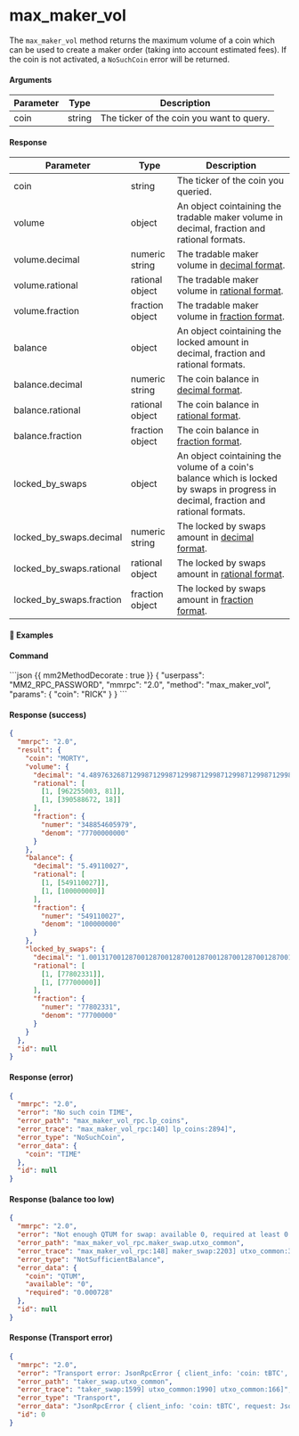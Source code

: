 # max_maker_vol

The `max_maker_vol` method returns the maximum volume of a coin which can be used to create a maker order (taking into account estimated fees). If the coin is not activated, a `NoSuchCoin` error will be returned.

#### Arguments

| Parameter | Type   | Description                               |
| --------- | ------ | ----------------------------------------- |
| coin      | string | The ticker of the coin you want to query. |

#### Response

| Parameter                | Type            | Description                                                                                                                          |
| ------------------------ | --------------- | ------------------------------------------------------------------------------------------------------------------------------------ |
| coin                     | string          | The ticker of the coin you queried.                                                                                                  |
| volume                   | object          | An object cointaining the tradable maker volume in decimal, fraction and rational formats.                                           |
| volume.decimal           | numeric string  | The tradable maker volume in [decimal format](https://www.mathsisfun.com/definitions/decimal.html).                                  |
| volume.rational          | rational object | The tradable maker volume in [rational format](../atomicdex/api/legacy/rational_number_note.md).                                     |
| volume.fraction          | fraction object | The tradable maker volume in [fraction format](https://www.mathsisfun.com/definitions/fraction.html).                                |
| balance                  | object          | An object cointaining the locked amount in decimal, fraction and rational formats.                                                   |
| balance.decimal          | numeric string  | The coin balance in [decimal format](https://www.mathsisfun.com/definitions/decimal.html).                                           |
| balance.rational         | rational object | The coin balance in [rational format](../atomicdex/api/legacy/rational_number_note.md).                                              |
| balance.fraction         | fraction object | The coin balance in [fraction format](https://www.mathsisfun.com/definitions/fraction.html).                                         |
| locked_by_swaps          | object          | An object cointaining the volume of a coin's balance which is locked by swaps in progress in decimal, fraction and rational formats. |
| locked_by_swaps.decimal  | numeric string  | The locked by swaps amount in [decimal format](https://www.mathsisfun.com/definitions/decimal.html).                                 |
| locked_by_swaps.rational | rational object | The locked by swaps amount in [rational format](../atomicdex/api/legacy/rational_number_note.md).                                    |
| locked_by_swaps.fraction | fraction object | The locked by swaps amount in [fraction format](https://www.mathsisfun.com/definitions/fraction.html).                               |

#### 📌 Examples

#### Command

<CodeGroup title="" tag="POST" label="max_maker_vol">
```json {{ mm2MethodDecorate : true }}
{
  "userpass": "MM2_RPC_PASSWORD",
  "mmrpc": "2.0",
  "method": "max_maker_vol",
  "params": {
    "coin": "RICK"
  }
}
```
</CodeGroup>

<CollapsibleSection expandedText='Hide Response' collapsedText='Show Response'>

#### Response (success)

```json
{
  "mmrpc": "2.0",
  "result": {
    "coin": "MORTY",
    "volume": {
      "decimal": "4.489763268712998712998712998712998712998712998712998712998712998712998712998712998712998712998712999",
      "rational": [
        [1, [962255003, 81]],
        [1, [390588672, 18]]
      ],
      "fraction": {
        "numer": "348854605979",
        "denom": "77700000000"
      }
    },
    "balance": {
      "decimal": "5.49110027",
      "rational": [
        [1, [549110027]],
        [1, [100000000]]
      ],
      "fraction": {
        "numer": "549110027",
        "denom": "100000000"
      }
    },
    "locked_by_swaps": {
      "decimal": "1.001317001287001287001287001287001287001287001287001287001287001287001287001287001287001287001287001",
      "rational": [
        [1, [77802331]],
        [1, [77700000]]
      ],
      "fraction": {
        "numer": "77802331",
        "denom": "77700000"
      }
    }
  },
  "id": null
}
```

#### Response (error)

```json
{
  "mmrpc": "2.0",
  "error": "No such coin TIME",
  "error_path": "max_maker_vol_rpc.lp_coins",
  "error_trace": "max_maker_vol_rpc:140] lp_coins:2894]",
  "error_type": "NoSuchCoin",
  "error_data": {
    "coin": "TIME"
  },
  "id": null
}
```

#### Response (balance too low)

```json
{
  "mmrpc": "2.0",
  "error": "Not enough QTUM for swap: available 0, required at least 0.000728, locked by swaps None",
  "error_path": "max_maker_vol_rpc.maker_swap.utxo_common",
  "error_trace": "max_maker_vol_rpc:148] maker_swap:2203] utxo_common:3327] utxo_common:892]",
  "error_type": "NotSufficientBalance",
  "error_data": {
    "coin": "QTUM",
    "available": "0",
    "required": "0.000728"
  },
  "id": null
}
```

#### Response (Transport error)

```json
{
  "mmrpc": "2.0",
  "error": "Transport error: JsonRpcError { client_info: 'coin: tBTC', request: JsonRpcRequest { jsonrpc: '2.0', id: '31', method: 'blockchain.estimatefee', params: [Number(1), String('ECONOMICAL')] }, error: Transport('rpc_clients:1237] rpc_clients:1239] ['rpc_clients:2047] common:1385] future timed out']') }",
  "error_path": "taker_swap.utxo_common",
  "error_trace": "taker_swap:1599] utxo_common:1990] utxo_common:166]",
  "error_type": "Transport",
  "error_data": "JsonRpcError { client_info: 'coin: tBTC', request: JsonRpcRequest { jsonrpc: '2.0', id: '31', method: 'blockchain.estimatefee', params: [Number(1), String('ECONOMICAL')] }, error: Transport('rpc_clients:1237] rpc_clients:1239] ['rpc_clients:2047] common:1385] future timed out']') }",
  "id": 0
}
```

</CollapsibleSection>
